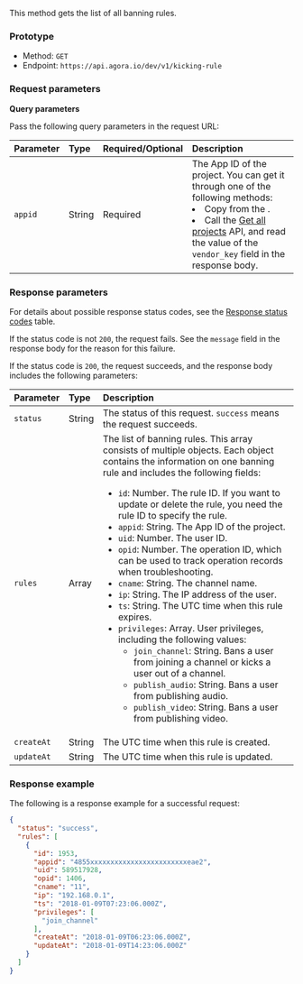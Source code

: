 This method gets the list of all banning rules.

### Prototype

- Method: `GET`
- Endpoint: `https://api.agora.io/dev/v1/kicking-rule`

### Request parameters

**Query parameters**

Pass the following query parameters in the request URL:

| Parameter | Type           | Required/Optional |Description                            |
| :------ | :---------------- |:------| :------------------------------ |
| `appid` | String | Required | The App ID of the project. You can get it through one of the following methods:<li>Copy from the <Link to="{{Global.AGORA_CONSOLE_URL}}"><Vg k="CONSOLE" /></Link>.</li><li> Call the [Get all projects](/interactive-live-streaming/reference/agora-console-rest-api#get-all-projects) API, and read the value of the `vendor_key` field in the response body.</li> |

### Response parameters

For details about possible response status codes, see the [Response status codes](#responsecode) table.

If the status code is not `200`, the request fails. See the `message` field in the response body for the reason for this failure.

If the status code is `200`, the request succeeds, and the response body includes the following parameters:

| Parameter | Type | Description                                               |
| :--------- | :----- | :----------------------------------------------------------- |
| `status`   | String | The status of this request. `success` means the request succeeds. |
| `rules`    | Array | The list of banning rules. This array consists of multiple objects. Each object contains the information on one banning rule and includes the following fields:<ul><li>`id`: Number. The rule ID. If you want to update or delete the rule, you need the rule ID to specify the rule.</li><li>`appid`: String. The App ID of the project.</li><li>`uid`: Number. The user ID.</li><li>`opid`: Number. The operation ID, which can be used to track operation records when troubleshooting.</li><li>`cname`: String. The channel name.</li><li>`ip`: String. The IP address of the user.</li><li>`ts`: String. The UTC time when this rule expires.</li><li>`privileges`: Array. User privileges, including the following values: <ul><li>`join_channel`: String. Bans a user from joining a channel or kicks a user out of a channel.</li><li>`publish_audio`: String. Bans a user from publishing audio.</li><li>`publish_video`: String. Bans a user from publishing video.</li></ul></li></ul> |
| `createAt` | String | The UTC time when this rule is created. |
| `updateAt` | String | The UTC time when this rule is updated. |

### Response example

The following is a response example for a successful request:

```json
{
  "status": "success",
  "rules": [
    {
      "id": 1953,
      "appid": "4855xxxxxxxxxxxxxxxxxxxxxxxxeae2",
      "uid": 589517928,
      "opid": 1406,
      "cname": "11",
      "ip": "192.168.0.1",
      "ts": "2018-01-09T07:23:06.000Z",
      "privileges": [
        "join_channel"
      ],
      "createAt": "2018-01-09T06:23:06.000Z",
      "updateAt": "2018-01-09T14:23:06.000Z"
    }
  ]
}
```